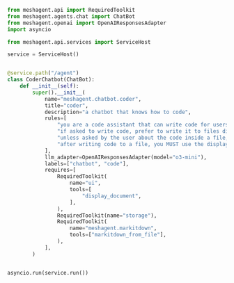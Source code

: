 ```python Python
from meshagent.api import RequiredToolkit
from meshagent.agents.chat import ChatBot
from meshagent.openai import OpenAIResponsesAdapter
import asyncio

from meshagent.api.services import ServiceHost

service = ServiceHost()


@service.path("/agent")
class CoderChatbot(ChatBot):
    def __init__(self):
        super().__init__(
            name="meshagent.chatbot.coder",
            title="coder",
            description="a chatbot that knows how to code",
            rules=[
                "you are a code assistant that can write code for users and help them with programming questions",
                "if asked to write code, prefer to write it to files directly and then display the files to the user instead of returning it in the chat",
                "unless asked by the user about the code inside a file, do not include code in your responses",
                "after writing code to a file, you MUST use the display_document tool to show it to the user",
            ],
            llm_adapter=OpenAIResponsesAdapter(model="o3-mini"),
            labels=["chatbot", "code"],
            requires=[
                RequiredToolkit(
                    name="ui",
                    tools=[
                        "display_document",
                    ],
                ),
                RequiredToolkit(name="storage"),
                RequiredToolkit(
                    name="meshagent.markitdown",
                    tools=["markitdown_from_file"],
                ),
            ],
        )


asyncio.run(service.run())

```

